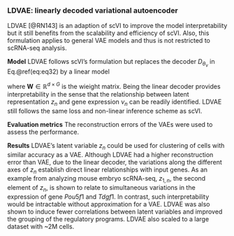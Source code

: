 
### LDVAE: linearly decoded variational autoencoder {#ldvae}

LDVAE [@RN143]<!--[87]--> is an adaption of scVI to improve the model interpretability but it still benefits from the scalability and efficiency of scVI.  Also, this formulation applies to general VAE models and thus is not restricted to scRNA-seq analysis.

**Model**  LDVAE follows scVI’s formulation but replaces the decoder $D_{\theta_{ν}}$ in Eq.\@ref(eq:eq32) by a linear model

\begin{equation}
	\mathbf{ν}_{n}=\mathbf{Wz}_{n}	(\#eq:eq35)
\end{equation}

where $\mathbf{W} \in \mathbb{R}^{d×G}$ is the wieight matrix. Being the linear decoder provides interpretability in the sense that the relationship between latent representation $z_{n}$ and gene expression $ν_{n}$ can be readily identified. LDVAE still follows the same loss and non-linear inference scheme as scVI. 

**Evaluation metrics** The reconstruction errors of the VAEs were used to assess the performance.  

**Results** LDVAE’s latent variable $z_{n}$ could be used for clustering of cells with similar accuracy as a VAE.  Although LDVAE had a higher reconstruction error than VAE, due to the linear decoder, the variations along the different axes of $z_{n}$ establish direct linear relationships with input genes. As an example from analyzing mouse embryo scRNA-seq, $z_{1,n}$, the second element of $z_{n}$, is shown to relate to simultaneous variations in the expression of gene $Pou5f1$ and $Tdgf1$. In contrast, such interpretability would be intractable without approximation for a VAE.  LDVAE was also shown to induce fewer correlations between latent variables and improved the grouping of the regulatory programs. LDVAE also scaled to a large dataset with ~2M cells.  


